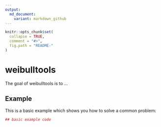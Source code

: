 ```yaml
---
output:
  md_document:
    variant: markdown_github
---
```


<!-- README.md is generated from README.Rmd. Please edit that file -->

```r
knitr::opts_chunk$set(
  collapse = TRUE,
  comment = "#>",
  fig.path = "README-"
)
```

# weibulltools

The goal of weibulltools is to ...

## Example

This is a basic example which shows you how to solve a common problem:

```r
## basic example code
```

